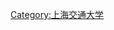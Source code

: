 {{Navbox
|name  = 上海交通大学主要建筑及景观
|title = 上海交通大学主要建筑及景观
|state  = uncollapsed
|listclass=hlist
|titlestyle = background:#0B4DA2;color:#ffffff;

|group1 = [[上海交通大学徐汇校区|徐汇校区]]
| list1 =
* '''[[交通大学老校门|老校门]]'''
* '''[[交通大学老图书馆|老图书馆]]'''
* [[上海交通大学图书馆#包兆龙图书馆|包兆龙图书馆]]
* '''[[中院]]'''
* [[新中院]]
* <s>[[上院 (南洋公学)|上院]]</s>
* '''[[交通大学工程馆|工程馆]]'''
* [[交通大学大礼堂|大礼堂]]
* '''[[交通大学总办公厅|总办公厅]]'''
* [[交通大学体育馆|体育馆]]
* [[交通大学科学馆|科学馆]]
* <s>[[交通大学铁木工厂|铁木工厂]]</s>
* [[执信西斋]]
* <s>[[南洋公学校长宿舍|校长宿舍]]</s>
* '''[[新上院]]'''
* 新建楼
* [[浩然科技大厦]]
* [[上海交通大学教师活动中心|教师活动中心]]
* 海洋工程风浪流国家重点实验室
* [[南洋公学界碑和石碾|界碑和石碾]]
* [[饮水思源]]
* [[交通大学日晷|日晷]]
* [[马可尼铜柱]]
* [[史霄雯、穆汉祥烈士纪念碑|史、穆烈士纪念碑]]
* [[五卅纪念碑]]
* [[杨大雄烈士纪念碑]]
* 大草坪
* [[上海交通大学百年校庆里程碑|百年校庆里程碑]]

|group2 = [[上海交通大学闵行校区|闵行校区]]
| list2 =
* [[思源门]]
* [[南大门 (上海交通大学闵行校区)|南大门]]
* [[东大门 (上海交通大学闵行校区)|东大门]]
* [[上海交通大学图书馆#包玉刚图书馆|包玉刚图书馆]]
* [[上海交通大学图书馆#新馆（主馆）|新图书馆]]
* [[菁菁堂]]
* [[铁生馆]]
* [[光彪楼]]
* 上院
* 中院
* 下院
* 东上院（D教学楼）
* 东中院（E教学楼）
* 东下院（F教学楼）
* [[陈瑞球楼]]
* [[程及美术馆]]
* [[上海交通大学逸夫科技楼|逸夫科技楼]]
* [[上海交通大学学术活动中心|学术活动中心]]
* [[上海交通大学光明体育场|光明体育场]]
* [[上海交通大学综合体育馆|综合体育馆]]
* [[思源湖]]
* [[留园 (上海交通大学)|留园]]
* [[南苏园]]
* [[上海交通大学园林植物标本园|园林植物标本园]]
* [[盛宣怀铜像]]

|group3 = [[上海交通大学卢湾校区|卢湾校区]]
| list3 =
* 大礼堂
* 老红楼
* 二舍
* 三舍
* 四舍
* 五舍

|group4 = [[上海交通大学七宝校区|七宝校区]]
| list4 =
* [[斗姆阁]]
* [[四面厅]]

}}<noinclude>
{{Documentation}}
[[Category:上海交通大学]]
</noinclude>